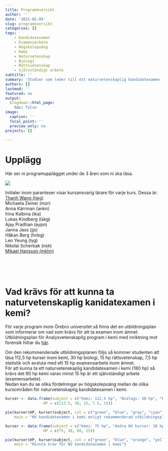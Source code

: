 ```yaml
---
title: Programöversikt
author: ''
date: '2021-02-09'
slug: programoversikt
categories: []
tags:
    - Kandidatexamen
    - Examensarbete
    - Högskolepoäng
    - Kemi
    - Naturvetenskap
    - Biologi
    - Rättsvetenskap
    - Självständigt arbete
subtitle: ''
summary: 'Studier som leder till ett naturvetenskaplig kandidatexamen i kemi'
authors: []
lastmod: ''
featured: no
output:
  blogdown::html_page:
    toc: false
image:
  caption: ''
  focal_point: ''
  preview_only: no
projects: []

---
```






# Upplägg
Här ser ni programupplägget under de 3 åren som ni ska läsa. 

![](programoversikt.png)

Initialer inom paranteser visar kursansvarig lärare för varje kurs. Dessa är:  
[Thanh Wang (twg)](https://www.oru.se/personal/thanh_wang)  
Michaela Zeiner (mzr)  
Anna Kärrman (ankn)  
Irina Kalbina (ika)  
Lukas Kindberg (lskg)  
Ajay Pradhan (aypn)  
Janna Jass (jjs)  
Håkan Berg (hnbg)  
Leo Yeung (lyg)  
Nikolai Scherbak (nsk)  
[Mikael Hansson (mkhn)](https://www.oru.se/personal/mikael_hansson)  

<br><br><br>

# Vad krävs för att kunna ta naturvetenskaplig kanidatexamen i kemi?

För varje program inom Örebro universitet så finns det en utbildningsplan som informerar om vad som krävs för att ta examen inom ämnet. Utbildningsplan för Analysvetenskaplig program i kemi med inriktning mot forensik hittar du [här](https://api.oru.se/oruapi/v1/utbildningsinformation/utbildning/NAK1K?typ=program&accept=html&revision=2.000&termin=20212&sprak=sv).  

Om den rekommenderade utbildningsplanen följs så kommer studenten att läsa 112,5 hp kurser inom kemi, 30 hp biologi, 15 hp rättsvetenskap, 7,5 hp statistik och avsluta med ett 15 hp examensarbete inom ämnet.  
För att kunna ta ett naturvetenskaplig kandidatexamen i kemi (180 hp) så krävs det 90 hp kemi varav minst 15 hp är ett självständigt arbete (examensarbete).  
Nedan kan du se olika fördelningar av högskolepoäng mellan de olika kursområden för naturvetenskaplig kandidatexamen i kemi. 
  
  
<!-- Divide into columns using Bootstrap from: https://holtzy.github.io/Pimp-my-rmd/ -->
<div class = "row">
  
<div class = "col-md-6">

```r

kurser <- data.frame(subject = c("Kemi: 112,5 hp", "Biologi: 30 hp", "Rättsvetenskap: 15 hp", "Statistik: 7,5 hp", "Examensarbete kemi: 15 hp"),
                 HP = c(112.5, 30, 15, 7.5, 15))

pie(kurser$HP, kurser$subject, col = c("green", "blue", "gray", "cyan", "yellow"),
    main = "NV kandidatexamen i kemi enligt rekommenderad utbildningsplan")

```

</div>

<div class = "col-md-6">


```r

kurser <- data.frame(subject = c("Kemi: 75 hp", "Andra NV kurser: 30 hp", "Övriga: 60 hp", "Examensarbete kemi: 15 hp"),
                 HP = c(75, 30, 60, 15))

pie(kurser$HP, kurser$subject, col = c("green", "blue", "orange", "yellow"),
    main = "Minsta krav för NV kandidatexamen i kemi")

```

</div>
</div>






